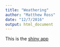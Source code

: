 ```yaml
---
title: "Weathering"
author: "Matthew Ross"
date: "12/7/2016"
output: html_document
---
```


This is the [shiny app]('./weathering-app')



